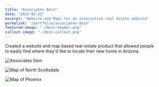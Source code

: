 ```yaml
---
title: "Associates Dein"
date: "2013-03-23"
excerpt: "Website and Maps for an interactive real estate website"
permalink: "/portfolio/associates-dein"
featured-image: "./dein-header.png"
callout-image: "./dein-callout.png"
---
```


Created a website and map based real-estate product that allowed people to easily find where they'd like to locate their new home in Arizona.

![Associates Dein](./dein-website.png)

![Map of North Scottsdale](./dein-ns-map.png)

![Map of Phoenix](./dein-phx-map.png)

